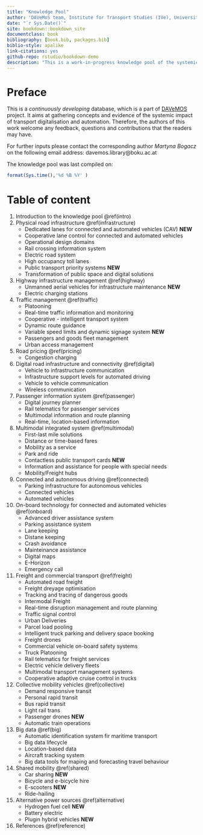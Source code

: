 ```yaml
---
title: "Knowledge Pool"
author: 'DAVeMoS team, Institute for Transport Studies (IVe), University of Natural Resources and Life Sciences in Vienna'
date: "`r Sys.Date()`"
site: bookdown::bookdown_site
documentclass: book
bibliography: [book.bib, packages.bib]
biblio-style: apalike
link-citations: yes
github-repo: rstudio/bookdown-demo
description: "This is a work-in-progress knowledge pool of the systemic impact of transport digitalisation and automation."
---
```


# Preface {-}

This is a *continuously developing* database, which is a part of [DAVeMOS](https://www.davemos.online/){target="_blank"} project. It aims at gathering concepts and evidence of the systemic impact of transport digitalisation and automation. Therefore, the authors of this work welcome any feedback, questions and contributions that the readers may have. <br/>

For further inputs please contact the corresponding author *Martyna Bogacz* on the following email address: davemos.library@boku.ac.at <br/>

The knowledge pool was last compiled on:

```r
format(Sys.time(),'%d %B %Y' )
```

# Table of content {-}

1. Introduction to the knowledge pool \@ref(intro)
2. Physical road infrastructure \@ref(infrastructure)  
    - Dedicated lanes for connected and automated vehicles (CAV) **NEW**
    - Cooperative lane control for connected and automated vehicles
    - Operational design domains
    - Rail crossing information system
    - Electric road system
    - High occupancy toll lanes
    - Public transport priority systems **NEW**
    - Transformation of public space and digital solutions
3. Highway infrastructure management \@ref(highway)
    - Unmanned aerial vehicles for infrastructure maintenance **NEW**
    - Electric charging stations
4. Traffic management \@ref(traffic)
    - Platooning
    - Real-time traffic information and monitoring
    - Cooperative - intelligent transport system
    - Dynamic route guidance
    - Variable speed limits and dynamic signage system **NEW**
    - Passengers and goods fleet management
    - Urban access management
5. Road pricing \@ref(pricing)
    - Congestion charging
6. Digital road infrastructure and connectivity \@ref(digital)
    - Vehicle to infrastructure communication
    - Infrastructure support levels for automated driving
    - Vehicle to vehicle communication
    - Wireless communication
7. Passenger information system \@ref(passenger)
    - Digital journey planner
    - Rail telematics for passenger services
    - Multimodal information and route planning
    - Real-time, location-based information
8. Multimodal integrated system \@ref(multimodal)
    - First-last mile solutions
    - Distance or time-based fares
    - Mobility as a service
    - Park and ride
    - Contactless public transport cards **NEW**
    - Information and assistance for people with special needs
    - Mobility/Freight hubs
9. Connected and autonomous driving \@ref(connected)
    - Parking infrastructure for autonomous vehicles
    - Connected vehicles
    - Automated vehicles
10. On-board technology for connected and automated vehicles \@ref(onboard)
    - Advanced driver assistance system
    - Parking assistance system
    - Lane keeping
    - Distane keeping
    - Crash avoidance
    - Mainteinance assistance
    - Digital maps
    - E-Horizon
    - Emergency call
11. Freight and commercial transport \@ref(freight)
    - Automated road freight
    - Freight dreyage optimisation
    - Tracking and tracing of dangerous goods
    - Intermodal Freight
    - Real-time disruption management and route planning
    - Traffic signal control
    - Urban Deliveries
    - Parcel load pooling
    - Intelligent truck parking and delivery space booking
    - Freight drones
    - Commercial vehicle on-board safety systems
    - Truck Platooning
    - Rail telematics for freight services
    - Electric vehicle delivery fleets
    - Multimodal transport management systems
    - Cooperative adaptive cruise control in trucks
12. Collective mobility vehicles \@ref(collective)
    - Demand responsive transit
    - Personal rapid transit
    - Bus rapid transit
    - Light rail trans
    - Passenger drones **NEW**
    - Automatic train operations
13. Big data \@ref(big)
    - Automatic identification system fir maritime transport
    - Big data lifecycle
    - Location-based data
    - Aircraft tracking system
    - Big data tools for maping and forecasting travel behaviour
14. Shared mobility \@ref(shared)
    - Car sharing **NEW**
    - Bicycle and e-bicycle hire 
    - E-scooters **NEW**
    - Ride-hailing
15. Alternative power sources \@ref(alternative)
    - Hydrogen fuel cell **NEW**
    - Battery electric
    - Plugin hybrid vehicles **NEW**
16. References \@ref(reference)


